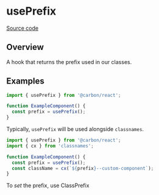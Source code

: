 
<Meta title="Hooks/usePrefix" component={usePrefix} />

# usePrefix

[Source code](https://github.com/carbon-design-system/carbon/blob/main/packages/react/src/internal/usePrefix.js)

## Overview

A hook that returns the prefix used in our classes.

## Examples

```js
import { usePrefix } from '@carbon/react';

function ExampleComponent() {
  const prefix = usePrefix();
}
```

Typically, `usePrefix` will be used alongside `classnames`.

```js
import { usePrefix } from '@carbon/react';
import { cx } from 'classnames';

function ExampleComponent() {
  const prefix = usePrefix();
  const className = cx(`${prefix}--custom-component`);
}
```

To _set_ the prefix, use <LinkTo title="Components/ClassPrefix" name="Overview">ClassPrefix</LinkTo>
